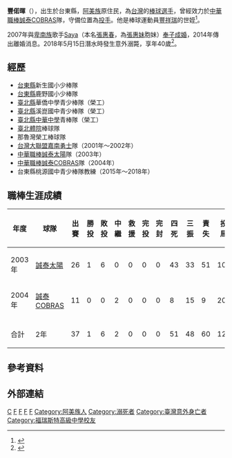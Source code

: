 {{Infobox CPBL player|
name=豐偌暉|
image=|
width=|
position=投手|
team=誠泰COBRAS|
number=33|
bats=右|
throws=右|
debutdate=3月8日|
debutyear=2003年|
debutteam=誠泰太陽|
statyear=2008年|
stat1label=勝投－敗投|
stat1value=1－6|
stat2label=[[三振|三振]]－[[四死球|四死]]|
stat2value=48－51|
stat3label=[[防禦率|防禦率]]|
stat3value=4.48|
formerteams=<nowiki></nowiki>
*[[誠泰太陽|誠泰太陽]] （2003年）
*[[誠泰COBRAS|誠泰COBRAS]] （2004年）
|birth_date=1978年3月22日|birth_place={{TWN}}[[台東縣|台東縣]]|death_date={{death date and age|2018|5|15|1978|5|15}}|death_place={{TWN}}[[台東縣|台東縣]][[東河鄉_(臺灣)|東河鄉]][[都蘭村|都蘭村]]}}
'''豐偌暉'''（{{bd|1978年|3月22日|2018年|5月15日|catIdx=F丰}}），出生於台東縣，[[阿美族|阿美族]]原住民，為[[台灣|台灣]]的[[棒球|棒球]][[選手|選手]]，曾經效力於[[中華職棒|中華職棒]][[誠泰COBRAS|誠泰COBRAS]]隊，守備位置為[[投手|投手]]。他是棒球運動員[[豐祥瑞|豐祥瑞]]的世姪<ref>{{Cite web |url=https://udn.com/news/story/7001/3143350 |title=棒球／前職棒球員豐偌暉意外溺斃 棒球界不捨 |accessdate=2018-05-15 |archive-date=2018-05-15 |archive-url=https://web.archive.org/web/20180515184929/https://udn.com/news/story/7001/3143350 |dead-url=no }}</ref>。

2007年與[[卑南族|卑南族]]歌手[[Saya|Saya]]（本名[[張惠春|張惠春]]，為[[張惠妹|張惠妹]]胞妹）[[奉子成婚|奉子成婚]]，2014年傳出離婚消息。2018年5月15日潛水時發生意外溺斃，享年40歲<ref>{{Cite web |url=http://news.ltn.com.tw/news/society/breakingnews/2426648 |title=潛水撈海膽 張惠妹前妹夫豐偌暉溺斃 |accessdate=2018-05-15 |archive-date=2018-05-15 |archive-url=https://web.archive.org/web/20180515143802/http://news.ltn.com.tw/news/society/breakingnews/2426648 |dead-url=no }}</ref>。

==經歷==
*[[台東縣|台東縣]]新生國小少棒隊 
*[[台東縣|台東縣]]鹿野國小少棒隊 
*[[新北市|臺北縣]]華僑中學青少棒隊（榮工） 
*[[新北市|臺北縣]]溪崑國中青少棒隊（榮工） 
*[[新北市|臺北縣]][[新北市私立中華高級中學|中華中學]]青棒隊（榮工） 
*[[臺北市立大學天母校區|臺北體院]]棒球隊 
*那魯灣榮工棒球隊 
*[[台灣大聯盟|台灣大聯盟]][[嘉南勇士|嘉南勇士]]隊（2001年～2002年）
*[[中華職棒|中華職棒]][[誠泰太陽|誠泰太陽]]隊（2003年）
*[[中華職棒|中華職棒]][[誠泰COBRAS|誠泰COBRAS]]隊（2004年）
*台東縣桃源國中青少棒隊教練（2015年～2018年）

==職棒生涯成績==
{|border=1 width="800px"
|- align=middle 
!年度!!球隊!!出賽!!勝投!!敗投!!中繼!!救援!!完投!!完封!!四死!!三振!!責失!!投球局數!!防禦率
|- align="center"
|2003年||[[誠泰太陽|誠泰太陽]]||26||1||6||0||0||0||0||43||33||51||100.2||4.56
|- align="center"
|2004年||[[誠泰COBRAS|誠泰COBRAS]]||11||0||0||2||0||0||0||8||15||9||20.2||4.05
|- align="center"
|- align=middle style="color:orange; background-color:black"
!合計!!2年!!37||1||6||2||0||0||0||51||48||60||120.2||4.48
|}

==參考資料==
{{reflist}}

==外部連結==
{{台灣棒球維基館}}

{{中華職棒球員資料|name=豐偌暉|id=G004}}

[[Category:豐姓|C]]
[[Category:台灣棒球運動員|F]]
[[Category:誠泰太陽隊球員|F]]
[[Category:嘉南勇士隊球員|F]]
[[Category:誠泰COBRAS隊球員|F]]
[[Category:阿美族人|Category:阿美族人]]
[[Category:溺死者|Category:溺死者]]
[[Category:臺灣意外身亡者|Category:臺灣意外身亡者]]
[[Category:福瑞斯特高級中學校友|Category:福瑞斯特高級中學校友]]